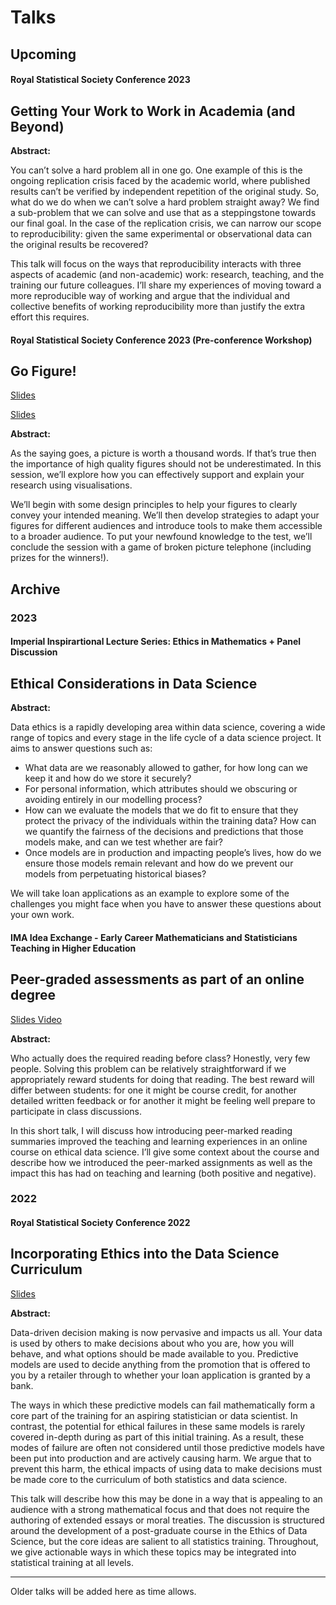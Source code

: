 # Talks

## Upcoming

#### Royal Statistical Society Conference 2023

:::{.callout-warning appearance="minimal" collapse=true}
## Getting Your Work to Work in Academia (and Beyond) 

<!--<a href="../assets/talks/slides/RSS_2022_slides_zak_varty.pdf" class="btn btn-outline-primary folat-end">Slides <span class="bi bi-file-pdf"></span></a>-->

__Abstract:__

You can't solve a hard problem all in one go. One example of this is the ongoing replication crisis faced by the academic world, where published results can't be verified by independent repetition of the original study. So, what do we do when we can't solve a hard problem straight away? We find a sub-problem that we can solve and use that as a steppingstone towards our final goal. In the case of the replication crisis, we can narrow our scope to reproducibility: given the same experimental or observational data can the original results be recovered?

This talk will focus on the ways that reproducibility interacts with three aspects of academic (and non-academic) work: research, teaching, and the training our future colleagues. I'll share my experiences of moving toward a more reproducible way of working and argue that the individual and collective benefits of working reproducibility more than justify the extra effort this requires.
:::


#### Royal Statistical Society Conference 2023 (Pre-conference Workshop)

:::{.callout-warning appearance="minimal" collapse=true}
## Go Figure!

<a href="../assets/talks/slides/2023-RSS-go-figure.pdf" class="btn btn-outline-primary float-end">Slides <span class="bi bi-file-pdf"></span></a>

<a href="../assets/talks/slides/2023-RSS-go-figure.html" class="btn btn-outline-primary float-end" target="_blank">Slides <span class="bi bi-filetype-html"></span></a>


__Abstract:__

As the saying goes, a picture is worth a thousand words. If that’s true then the importance of high quality figures should not be underestimated. In this session, we’ll explore how you can effectively support and explain your research using visualisations.

We’ll begin with some design principles to help your figures to clearly convey your intended meaning. We’ll then develop strategies to adapt your figures for different audiences and introduce tools to make them accessible to a broader audience. To put your newfound knowledge to the test, we’ll conclude the session with a game of broken picture telephone (including prizes for the winners!).
:::


## Archive 

### 2023

#### Imperial Inspirartional Lecture Series: Ethics in Mathematics + Panel Discussion

:::{.callout-warning appearance="minimal" collapse=true}
## Ethical Considerations in Data Science

__Abstract:__

Data ethics is a rapidly developing area within data science, covering a wide range of topics and every stage in the life cycle of a data science project. It aims to answer questions such as:

- What data are we reasonably allowed to gather, for how long can we keep it and how do we store it securely?
- For personal information, which attributes should we obscuring or avoiding entirely in our modelling process? 
- How can we evaluate the models that we do fit to ensure that they protect the privacy of the individuals within the training data? How can we quantify the fairness of the decisions and predictions that those models make, and can we test whether are fair? 
- Once models are in production and impacting people's lives, how do we ensure those models remain relevant and how do we prevent our models from perpetuating historical biases? 

We will take loan applications as an example to explore some of the challenges you might face when you have to answer these questions about your own work.

:::


#### IMA Idea Exchange - Early Career Mathematicians and Statisticians Teaching in Higher Education

:::{.callout-warning appearance="minimal" collapse=true}
## Peer-graded assessments as part of an online degree

<a href="../assets/talks/slides/2023_IMA_peer-graded-assessments.pdf" class="btn btn-outline-primary folat-end">Slides <span class="bi bi-file-pdf"></span></a> 
<a href="https://youtu.be/gxFc3qnmsQY?t=8240" target="_blank" rel="noopener noreferrer" class="btn btn-outline-primary folat-end">Video <span class="bi bi-youtube"></span></a> 

__Abstract:__

Who actually does the required reading before class? Honestly, very few people. Solving this problem can be relatively straightforward if we appropriately reward students for doing that reading. The best reward will differ between students: for one it might be course credit, for another detailed written feedback or for another it might be feeling well prepare to participate in class discussions. 

In this short talk, I will discuss how introducing peer-marked reading summaries improved the teaching and learning experiences in an online course on ethical data science. I'll give some context about the course and describe how we introduced the peer-marked assignments as well as the impact this has had on teaching and learning (both positive and negative).
:::

### 2022 

#### Royal Statistical Society Conference 2022

:::{.callout-warning title="Abstract" appearance="minimal" collapse=true}
## Incorporating Ethics into the Data Science Curriculum 

<a href="../assets/talks/slides/2022_RSS_slides_zak_varty.pdf" class="btn btn-outline-primary folat-end">Slides <span class="bi bi-file-pdf"></span></a>

__Abstract:__

Data-driven decision making is now pervasive and impacts us all. Your data is used by others to make decisions about who you are, how you will behave, and what options should be made available to you. Predictive models are used to decide anything from the promotion that is offered to you by a retailer through to whether your loan application is granted by a bank.  

The ways in which these predictive models can fail mathematically form a core part of the training for an aspiring statistician or data scientist. In contrast, the potential for ethical failures in these same models is rarely covered in-depth during as part of this initial training. As a result, these modes of failure are often not considered until those predictive models have been put into production and are actively causing harm. We argue that to prevent this harm, the ethical impacts of using data to make decisions must be made core to the curriculum of both statistics and data science.  

This talk will describe how this may be done in a way that is appealing to an audience with a strong mathematical focus and that does not require the authoring of extended essays or moral treaties. The discussion is structured around the development of a post-graduate course in the Ethics of Data Science, but the core ideas are salient to all statistics training. Throughout, we give actionable ways in which these topics may be integrated into statistical training at all levels. 
:::

----

Older talks will be added here as time allows. 

